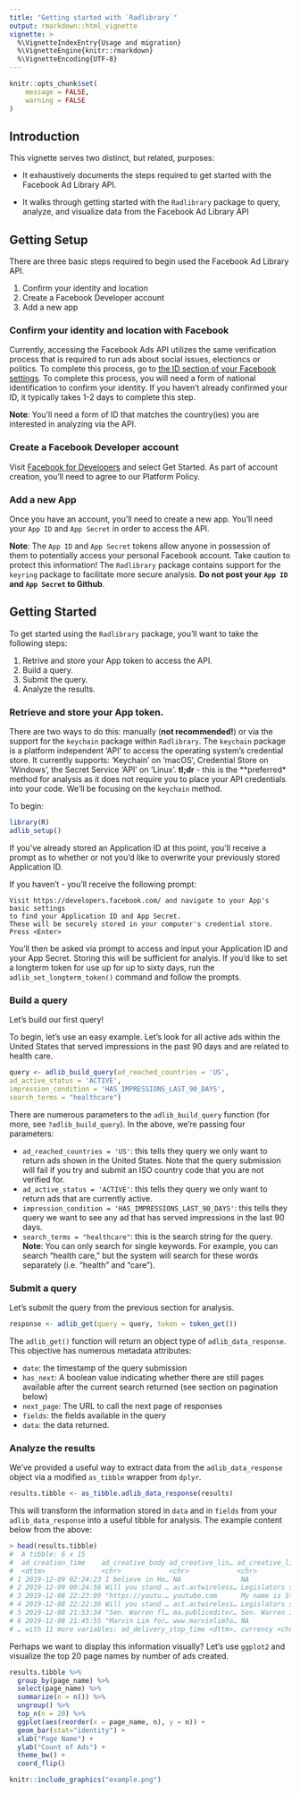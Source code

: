 ```yaml
---
title: "Getting started with `Radlibrary`"
output: rmarkdown::html_vignette
vignette: >
  %\VignetteIndexEntry{Usage and migration}
  %\VignetteEngine{knitr::rmarkdown}
  %\VignetteEncoding{UTF-8}
---
```


```r
knitr::opts_chunk$set(
    message = FALSE,
    warning = FALSE
)
```

## Introduction

This vignette serves two distinct, but related, purposes:

* It exhaustively documents the steps required to get started with the Facebook 
  Ad Library API. 
  
* It walks through getting started with the `Radlibrary` package to query, analyze, 
  and visualize data from the Facebook Ad Library API 

## Getting Setup 

There are three basic steps required to begin used the Facebook Ad Library API. 

1. Confirm your identity and location
2. Create a Facebook Developer account
3. Add a new app
 
 
### Confirm your identity and location with Facebook

Currently, accessing the Facebook Ads API utilizes the same verification process that is required to run ads about social issues, electioncs or politics. To complete this process, go to [the ID section of your Facebook settings](https://www.facebook.com/ID). To complete this process, you will need a form of national identification to confirm your identity. If you haven't already confirmed your ID, it typically takes 1-2 days to complete this step.

**Note**: You'll need a form of ID that matches the country(ies) you are interested in analyzing via the API. 

### Create a Facebook Developer account 

Visit [Facebook for Developers](https://developers.facebook.com/) and select Get Started. As part of account creation, you'll need to agree to our Platform Policy.

### Add a new App

Once you have an account, you'll need to create a new app. You'll need your `App ID` and `App Secret` in order to access the API. 

**Note**: The `App ID` and `App Secret` tokens allow anyone in possession of them to potentially access your personal Facebook account. Take caution to protect this information! The `Radlibrary` package contains support for the `keyring` package to facilitate more secure analysis. **Do not post your `App ID` and `App Secret` to Github**. 

## Getting Started 

To get started using the `Radlibrary` package, you'll want to take the following steps: 

1. Retrive and store your App token to access the API. 
2. Build a query. 
3. Submit the query. 
4. Analyze the results. 

### Retrieve and store your App token. 

There are two ways to do this: manually (**not recommended!**) or via the support for the `keychain` package within `Radlibrary`. The `keychain` package is a platform independent 'API' to access the operating system's credential store. It currently supports: 'Keychain' on 'macOS', Credential Store on 'Windows', the Secret Service 'API' on 'Linux'. **tl;dr** - this is the **preferred* method for analysis as it does not require you to place your API credentials into your code. We'll be focusing on the `keychain` method.

To begin: 

```r
library(R)
adlib_setup()
```

If you've already stored an Application ID at this point, you'll receive a prompt as to whether or not you'd like to overwrite your previously stored Application ID. 

If you haven't - you'll receive the following prompt: 
```
Visit https://developers.facebook.com/ and navigate to your App's basic settings
to find your Application ID and App Secret.
These will be securely stored in your computer's credential store.
Press <Enter>
```

You'll then be asked via prompt to access and input your Application ID and your App Secret. Storing this will be sufficient
for analyis. If you'd like to set a longterm token for use up for up to sixty days, run the `adlib_set_longterm_token()` command and follow the prompts. 

### Build a query 

Let's build our first query! 

To begin, let's use an easy example. Let's look for all active ads within the United States that served impressions in the past 90 days and are related to health care. 

```r
query <- adlib_build_query(ad_reached_countries = 'US', 
ad_active_status = 'ACTIVE', 
impression_condition = 'HAS_IMPRESSIONS_LAST_90_DAYS', 
search_terms = "healthcare")
```

There are numerous parameters to the `adlib_build_query` function (for more, see `?adlib_build_query`). In the above, we're passing four parameters: 

*  `ad_reached_countries = 'US'`: this tells they query we only want to return ads shown in the United States. Note that the query submission will fail if you try and submit an ISO country code that you are not verified for. 
*  `ad_active_status = 'ACTIVE'`: this tells they query we only want to return ads that are currently active. 
*  `impression_condition = 'HAS_IMPRESSIONS_LAST_90_DAYS'`: this tells they query we want to see any ad that has served impressions in the last 90 days. 
*  `search_terms = "healthcare"`: this is the search string for the query. **Note**: You can only search for single keywords. For example, you can search “health care,” but the system will search for these words separately (i.e. “health” and “care”).


### Submit a query 

Let's submit the query from the previous section for analysis. 

```r
response <- adlib_get(query = query, token = token_get())
```

The `adlib_get()` function will return an object type of `adlib_data_response`. This objective has numerous metadata attributes:

* `date`: the timestamp of the query submission
* `has_next`: A boolean value indicating whether there are still pages available after the current search returned (see section on pagination below) 
* `next_page`: The URL to call the next page of responses
* `fields`: the fields available in the query 
* `data`: the data returned. 

### Analyze the results

We've provided a useful way to extract data from the `adlib_data_response` object via a modified `as_tibble` wrapper from `dplyr`. 

```r
results.tibble <- as_tibble.adlib_data_response(results)
```

This will transform the information stored in `data` and in `fields` from your `adlib_data_response` into a useful tibble for analysis. The example content below from the above: 

```r
> head(results.tibble)
#  A tibble: 6 x 15
#  ad_creation_time    ad_creative_body ad_creative_lin… ad_creative_lin… 
#  <dttm>              <chr>            <chr>            <chr>           
# 1 2019-12-09 02:24:23 I believe in He… NA               NA              
# 2 2019-12-09 00:24:56 Will you stand … act.actwireless… Legislators sho… 
# 3 2019-12-08 22:23:09 "https://youtu.… youtube.com      My name is Stev… 
# 4 2019-12-08 22:22:36 Will you stand … act.actwireless… Legislators sho… 
# 5 2019-12-08 21:53:34 "Sen. Warren fl… ma.publiceditor… Sen. Warren is … 
# 6 2019-12-08 21:45:55 "Marvin Lim for… www.marvinlimfo… NA               
# … with 11 more variables: ad_delivery_stop_time <dttm>, currency <chr> ... 
``` 

Perhaps we want to display this information visually? Let's use `ggplot2` and visualize the top 20 page names by number of ads created. 

```r
results.tibble %>%
  group_by(page_name) %>%
  select(page_name) %>%
  summarize(n = n()) %>%
  ungroup() %>%
  top_n(n = 20) %>%
  ggplot(aes(reorder(x = page_name, n), y = n)) + 
  geom_bar(stat="identity") + 
  xlab("Page Name") + 
  ylab("Count of Ads") + 
  theme_bw() + 
  coord_flip()
```

```r
knitr::include_graphics("example.png")
```

